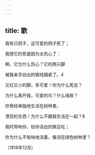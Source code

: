 ```yaml
---
---
---
```

title: 歌
---




我有只鸽子，这可爱的鸽子死了；

我想它的死是因为太伤心了：

啊，它为什么伤心？它的两只脚

被我亲手纺出的银线捆紧了。4





又红又小的脚，多可爱！你为什么死去？

为什么离开我，可爱的鸟？什么缘故？

你曾经单独地生活在树林里，

漂亮的东西！为什么不跟我生活在一起？8

我时常吻你，给你洁白的豌豆吃；

你为什么不愉快地活着，像活在绿色树林里？

（1818年12月）